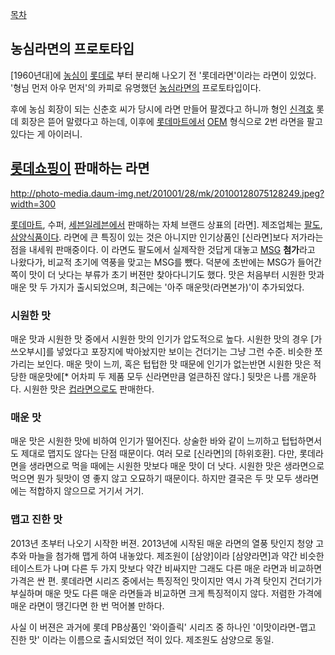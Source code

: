 [[목차]]

== 농심라면의 프로토타입 ==
{{{#!html
<iframe width="420" height="315" src="//www.youtube.com/embed/GYDAB_iXYU4" frameborder="0" allowfullscreen></iframe>
}}}
[1960년대]에 [[농심]]이 [[롯데]]로 부터 분리해 나오기 전 '롯데라면'이라는 라면이 있었다. '형님 먼저 아우 먼저'의 카피로 유명했던 [[농심라면]]의 프로토타입이다.

후에 농심 회장이 되는 신춘호 씨가 당시에 라면 만들어 팔겠다고 하니까 형인 [[신격호]] 롯데 회장은 뜯어 말렸다고 하는데, 이후에 [[롯데마트]]에서 [[OEM]] 형식으로 2번 라면을 팔고 있다는 게 아이러니.

== [[롯데쇼핑]]이 판매하는 라면 ==
http://photo-media.daum-img.net/201001/28/mk/20100128075128249.jpeg?width=300

[[롯데마트]], 수퍼, [[세븐일레븐]]에서 판매하는 자체 브랜드 상표의 [라면]. 제조업체는 [[팔도]], [[삼양식품]]이다.
라면에 큰 특징이 있는 것은 아니지만 인기상품인 [신라면]보다 저가라는 점을 내세워 판매중이다. 이 라면도 팔도에서 실제작한 것답게 대놓고 [[MSG]] '''첨가'''라고 나왔다가, 비교적 초기에 역풍을 맞고는 MSG를 뺐다. 덕분에 초반에는 MSG가 들어간 쪽이 맛이 더 낫다는 부류가 초기 버젼만 찾아다니기도 했다. 맛은 처음부터 시원한 맛과 매운 맛 두 가지가 출시되었으며, 최근에는 '아주 매운맛(라면본가)'이 추가되었다. 


=== 시원한 맛 ===

매운 맛과 시원한 맛 중에서 시원한 맛의 인기가 압도적으로 높다. 시원한 맛의 경우 [가쓰오부시]를 넣었다고 포장지에 박아놨지만 보이는 건더기는 그냥 그런 수준. 비슷한 쪼가리는 보인다. 매운 맛이 느끼, 혹은 텁텁한 맛 때문에 인기가 없는반면 시원한 맛은 적당한 매운맛에[* 어차피 두 제품 모두 신라면만큼 얼큰하진 않다.] 뒷맛은 나름 개운하다. 시원한 맛은 [[컵라면]]으로도 판매한다.


=== 매운 맛 ===

매운 맛은 시원한 맛에 비하여 인기가 떨어진다. 상술한 바와 같이 느끼하고 텁텁하면서도 제대로 맵지도 않다는 단점 때문이다. 여러 모로 [신라면]의 [하위호환]. 다만, 롯데라면을 생라면으로 먹을 때에는 시원한 맛보다 매운 맛이 더 낫다. 시원한 맛은 생라면으로 먹으면 뭔가 뒷맛이 영 좋지 않고 오묘하기 때문이다. 하지만 결국은 두 맛 모두 생라면에는 적합하지 않으므로 거기서 거기.


=== 맵고 진한 맛 ===

2013년 초부터 나오기 시작한 버젼. 2013년에 시작된 매운 라면의 열풍 탓인지 청양 고추와 마늘을 첨가해 맵게 하여 내놓았다. 제조원이 [삼양]이라 [삼양라면]과 약간 비슷한 테이스트가 나며 다른 두 가지 맛보다 약간 비싸지만 그래도 다른 매운 라면과 비교하면 가격은 싼 편. 롯데라면 시리즈 중에서는 특징적인 맛이지만 역시 가격 탓인지 건더기가 부실하며 매운 맛도 다른 매운 라면들과 비교하면 크게 특징적이지 않다. 저렴한 가격에 매운 라면이 땡긴다면 한 번 먹어볼 만하다.

사실 이 버젼은 과거에 롯데 PB상품인 '와이즐릭' 시리즈 중 하나인 '이맛이라면-맵고 진한 맛' 이라는 이름으로 출시되었던 적이 있다. 제조원도 삼양으로 동일.
